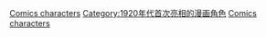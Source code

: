 {{cat topic in year| topic=首次亮相的漫畫角色| year=1929}}

[[Category:1929年漫畫|Comics characters]]
[[Category:1920年代首次亮相的漫画角色|Category:1920年代首次亮相的漫画角色]]
[[Category:1929年面世的虛構角色|Comics characters]]